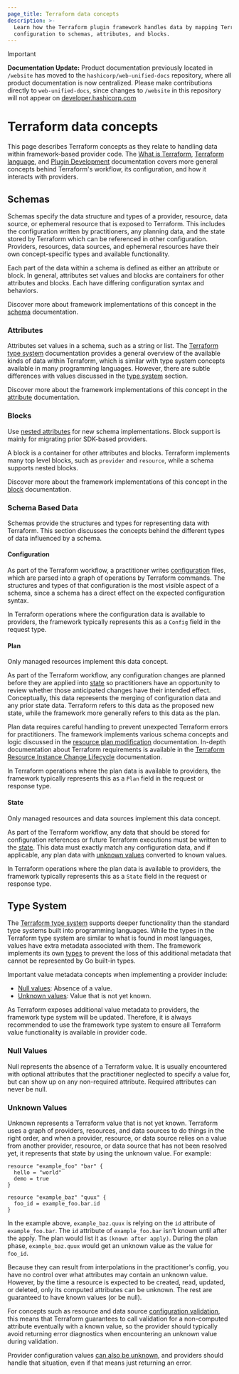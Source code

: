 ```yaml
---
page_title: Terraform data concepts
description: >-
  Learn how the Terraform plugin framework handles data by mapping Terraform
  configuration to schemas, attributes, and blocks.
---
```


> [!IMPORTANT]  
> **Documentation Update:** Product documentation previously located in `/website` has moved to the `hashicorp/web-unified-docs` repository, where all product documentation is now centralized. Please make contributions directly to `web-unified-docs`, since changes to `/website` in this repository will not appear on [developer.hashicorp.com](https://developer.hashicorp.com)

# Terraform data concepts

This page describes Terraform concepts as they relate to handling data within framework-based provider code. The [What is Terraform](/terraform/intro), [Terraform language](/terraform/language), and [Plugin Development](/terraform/plugin) documentation covers more general concepts behind Terraform's workflow, its configuration, and how it interacts with providers.

## Schemas

Schemas specify the data structure and types of a provider, resource, data source, or ephemeral resource that is exposed to Terraform. This includes the configuration written by practitioners, any planning data, and the state stored by Terraform which can be referenced in other configuration. Providers, resources, data sources, and ephemeral resources have their own concept-specific types and available functionality.

Each part of the data within a schema is defined as either an attribute or block. In general, attributes set values and blocks are containers for other attributes and blocks. Each have differing configuration syntax and behaviors.

Discover more about framework implementations of this concept in the [schema](/terraform/plugin/framework/handling-data/schemas) documentation.

### Attributes

Attributes set values in a schema, such as a string or list. The [Terraform type system](/terraform/language/expressions/types) documentation provides a general overview of the available kinds of data within Terraform, which is similar with type system concepts available in many programming languages. However, there are subtle differences with values discussed in the [type system](#type-system) section.

Discover more about the framework implementations of this concept in the [attribute](/terraform/plugin/framework/handling-data/attributes) documentation.

### Blocks

<Tip>

Use [nested attributes](/terraform/plugin/framework/handling-data/attributes#nested-attribute-types) for new schema implementations. Block support is mainly for migrating prior SDK-based providers.

</Tip>

A block is a container for other attributes and blocks. Terraform implements many top level blocks, such as `provider` and `resource`, while a schema supports nested blocks.

Discover more about the framework implementations of this concept in the [block](/terraform/plugin/framework/handling-data/blocks) documentation.

### Schema Based Data

Schemas provide the structures and types for representing data with Terraform. This section discusses the concepts behind the different types of data influenced by a schema.

#### Configuration

As part of the Terraform workflow, a practitioner writes [configuration](/terraform/language) files, which are parsed into a graph of operations by Terraform commands. The structures and types of that configuration is the most visible aspect of a schema, since a schema has a direct effect on the expected configuration syntax.

In Terraform operations where the configuration data is available to providers, the framework typically represents this as a `Config` field in the request type.

#### Plan

<Highlight>

Only managed resources implement this data concept.

</Highlight>

As part of the Terraform workflow, any configuration changes are planned before they are applied into [state](/terraform/language/state) so practitioners have an opportunity to review whether those anticipated changes have their intended effect. Conceptually, this data represents the merging of configuration data and any prior state data. Terraform refers to this data as the proposed new state, while the framework more generally refers to this data as the plan.

Plan data requires careful handling to prevent unexpected Terraform errors for practitioners. The framework implements various schema concepts and logic discussed in the [resource plan modification](/terraform/plugin/framework/resources/plan-modification) documentation. In-depth documentation about Terraform requirements is available in the [Terraform Resource Instance Change Lifecycle](https://github.com/hashicorp/terraform/blob/main/docs/resource-instance-change-lifecycle.md) documentation.

In Terraform operations where the plan data is available to providers, the framework typically represents this as a `Plan` field in the request or response type.

#### State

<Highlight>

Only managed resources and data sources implement this data concept.

</Highlight>

As part of the Terraform workflow, any data that should be stored for configuration references or future Terraform executions must be written to the [state](/terraform/language/state). This data must exactly match any configuration data, and if applicable, any plan data with [unknown values](#unknown-values) converted to known values.

In Terraform operations where the plan data is available to providers, the framework typically represents this as a `State` field in the request or response type.

## Type System

The [Terraform type system](/terraform/language/expressions/types) supports deeper functionality than the standard type systems built into programming languages. While the types in the Terraform type system are similar to what is found in most languages, values have extra metadata associated with them. The framework implements its own [types](/terraform/plugin/framework/handling-data/types) to prevent the loss of this additional metadata that cannot be represented by Go built-in types.

Important value metadata concepts when implementing a provider include:

- [Null values](#null-values): Absence of a value.
- [Unknown values](#unknown-values): Value that is not yet known.

As Terraform exposes additional value metadata to providers, the framework type system will be updated. Therefore, it is always recommended to use the framework type system to ensure all Terraform value functionality is available in provider code.

### Null Values

Null represents the absence of a Terraform value. It is usually
encountered with optional attributes that the practitioner neglected to specify
a value for, but can show up on any non-required attribute. Required attributes
can never be null.

### Unknown Values

Unknown represents a Terraform value that is not yet known. Terraform
uses a graph of providers, resources, and data sources to do things in the
right order, and when a provider, resource, or data source relies on a value
from another provider, resource, or data source that has not been resolved yet,
it represents that state by using the unknown value. For example:

```hcl
resource "example_foo" "bar" {
  hello = "world"
  demo = true
}

resource "example_baz" "quux" {
  foo_id = example_foo.bar.id
}
```

In the example above, `example_baz.quux` is relying on the `id` attribute of
`example_foo.bar`. The `id` attribute of `example_foo.bar` isn't known until
after the apply. The plan would list it as `(known after apply)`.  During the
plan phase, `example_baz.quux` would get an unknown value as the value for
`foo_id`.

Because they can result from interpolations in the practitioner's config,
you have no control over what attributes may contain an unknown
value. However, by the time a resource is expected to be created, read, updated, or
deleted, only its computed attributes can be unknown. The rest are
guaranteed to have known values (or be null).

For concepts such as resource and data source [configuration validation](/terraform/plugin/framework/validation),
this means that Terraform guarantees to call validation for a non-computed attribute
eventually with a known value, so the provider should typically avoid returning error diagnostics
when encountering an unknown value during validation.

Provider configuration values [can also be unknown](/terraform/plugin/framework/providers#unknown-values), and
providers should handle that situation, even if that means just returning an error.
